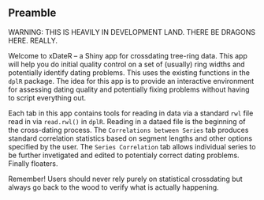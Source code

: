 ## Preamble

WARNING: THIS IS HEAVILY IN DEVELOPMENT LAND. THERE BE DRAGONS HERE. REALLY.

Welcome to xDateR -- a Shiny app for crossdating tree-ring data. This app will help you do initial quality control on a set of (usually) ring widths and potentially identify dating problems. This uses the existing functions in the `dplR` package. The idea for this app is to provide an interactive environment for assessing dating quality and potentially fixing problems without having to script everything out.

Each tab in this app contains tools for reading in data via a standard `rwl` file read in via `read.rwl()` in `dplR`. Reading in a dataed file is the beginning of the cross-dating process. The `Correlations between Series` tab produces standard correlation statistics based on segment lengths and other options specified by the user. The `Series Correlation` tab allows individual series to be further invetigated and edited to potentialy correct dating problems. Finally floaters.

Remember! Users should never rely purely on statistical crossdating but always go back to the wood to verify what is actually happening. 
